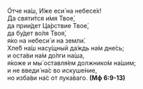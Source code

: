 Óтче на́ш, И́же еси́ на небесе́х!  
Да святи́тся и́мя Твое́,  
да прии́дет Ца́рствие Твое́,  
да бу́дет во́ля Твоя́,  
я́ко на небеси́ и на земли́.  
Хле́б на́ш насу́щный да́ждь на́м дне́сь;  
и оста́ви на́м до́лги на́ша,  
я́коже и мы́ оставля́ем должнико́м на́шим;  
и не введи́ на́с во искуше́ние,  
но изба́ви на́с от лука́ваго. **(Мф 6:9-13)**
